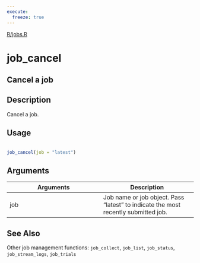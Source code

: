 ```yaml
---
execute:
  freeze: true
---
```


[R/jobs.R](NULL/blob/main/R/jobs.R#L216) 

# job_cancel

## Cancel a job

## Description
 Cancel a job. 


## Usage
```r
 
job_cancel(job = "latest") 
```

## Arguments
|Arguments|Description|
|---|---|
| job | Job name or job object. Pass "latest" to indicate the most recently submitted job. |






## See Also
 Other job management functions: `job_collect`,   `job_list`, `job_status`,   `job_stream_logs`, `job_trials` 

